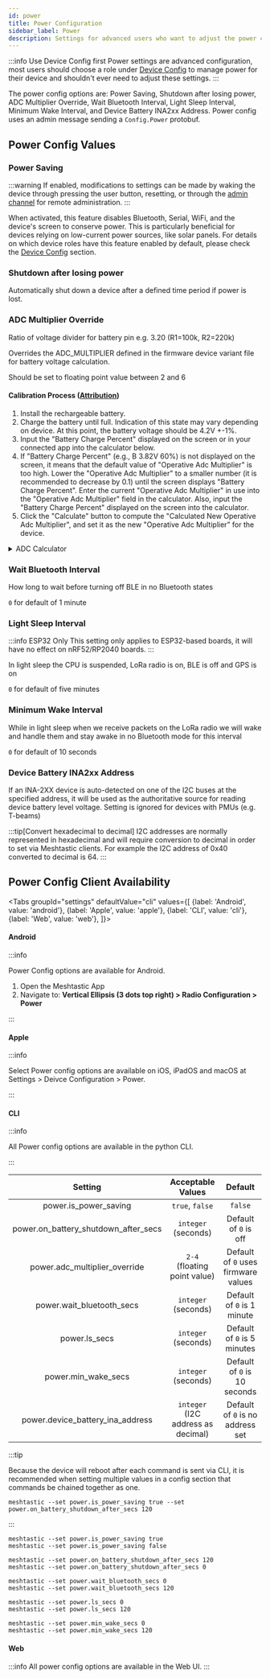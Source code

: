 ```yaml
---
id: power
title: Power Configuration
sidebar_label: Power
description: Settings for advanced users who want to adjust the power configuration on their Meshtastic device.
---
```



:::info Use Device Config first
Power settings are advanced configuration, most users should choose a role under [Device Config](/docs/configuration/radio/device) to manage power for their device and shouldn't ever need to adjust these settings.
:::

The power config options are: Power Saving, Shutdown after losing power, ADC Multiplier Override, Wait Bluetooth Interval, Light Sleep Interval, Minimum Wake Interval, and Device Battery INA2xx Address. Power config uses an admin message sending a `Config.Power` protobuf.

## Power Config Values

### Power Saving

:::warning
If enabled, modifications to settings can be made by waking the device through pressing the user button, resetting, or through the [admin channel](/docs/configuration/remote-admin/) for remote administration.
:::

When activated, this feature disables Bluetooth, Serial, WiFi, and the device's screen to conserve power. This is particularly beneficial for devices relying on low-current power sources, like solar panels. For details on which device roles have this feature enabled by default, please check the [Device Config](/docs/configuration/radio/device) section.

### Shutdown after losing power

Automatically shut down a device after a defined time period if power is lost.

### ADC Multiplier Override

Ratio of voltage divider for battery pin e.g. 3.20 (R1=100k, R2=220k)

Overrides the ADC_MULTIPLIER defined in the firmware device variant file for battery voltage calculation.

Should be set to floating point value between 2 and 6

#### Calibration Process ([Attribution](https://wiki.uniteng.com/en/meshtastic/nano-g1-explorer#calibration-process))

1. Install the rechargeable battery.
2. Charge the battery until full. Indication of this state may vary depending on device. At this point, the battery voltage should be 4.2V +-1%.
3. Input the "Battery Charge Percent" displayed on the screen or in your connected app into the calculator below.
4. If "Battery Charge Percent" (e.g., B 3.82V 60%) is not displayed on the screen, it means that the default value of "Operative Adc Multiplier" is too high. Lower the "Operative Adc Multiplier" to a smaller number (it is recommended to decrease by 0.1) until the screen displays "Battery Charge Percent". Enter the current "Operative Adc Multiplier" in use into the "Operative Adc Multiplier" field in the calculator. Also, input the "Battery Charge Percent" displayed on the screen into the calculator.
5. Click the "Calculate" button to compute the "Calculated New Operative Adc Multiplier", and set it as the new "Operative Adc Multiplier" for the device.

<div class="no-print">
  <details>
    <summary>ADC Calculator</summary>
    <div>
      <Admonition type="info">
        <p>This calibration method only maps 4.2V to Battery Charge Percent 100%, and does not address the potential non-linearities of the ADC.</p>
      </Admonition>
      <table>
        <tr>
          <td> Battery Charge Percent: </td>
          <td>
            <input type="text" id="batteryChargePercent" defaultValue="65" />
          </td>
        </tr>
        <tr>
          <td>Current Adc Multiplier: </td>
          <td>
            <input type="text" id="operativeAdcMultiplier" defaultValue="2" />
          </td>
        </tr>
        <tr>
          <td>Calculated New Operative Adc Multiplier: </td>
          <td>
            <input
              type="text"
              id="newOperativeAdcMultiplier"
              value="2"
              disabled="disabled"
            />
          </td>
        </tr>
        <tr>
          <td></td>
          <td>
            <button
              className="button button--outline  button--lg cta--button"
              onClick={calculateADC}
            >
              Calculate
            </button>
          </td>
        </tr>
      </table>
      Default values for ADC Multipliers are:

      |  Device   | Default ADC Multiplier |
      | :-------: | :--------------------: |
      | chatter2 | 5.0 |
      | diy | 1.85 |
      | esp32-s3-pico | 3.1 |
      | heltec_v1 & heltec_v2 | 3.2 |
      | heltec_v3 & heltec_wsl_v3 | 4.9 |
      | heltec_wireless_paper | 2 |
      | heltec_wireless_tracker 1.0/1.1 | 4.9 |
      | lora_isp4520 | 1.436 |
      | m5stack_coreink | 5 |
      | nano-g1-explorer | 2 |
      | nano-g2-ultra | 2 |
      | picomputer-s3 | 3.1 |
      | rak4631 | 1.73 |
      | rpipico | 3.1 |
      | rpipicow | 3.1 |
      | station-g1 | 6.45 |
      | station-g2 | 4 |
      | tlora_v2_1_16 | 2 |
      | tlora_v2_1_18 | 2.11 |
      | tlora_t3s3_v1 | 2.11 |
      | t-deck | 2.11 |
      | t-echo | 2 |

    </div>
  </details>
</div>

### Wait Bluetooth Interval

How long to wait before turning off BLE in no Bluetooth states

`0` for default of 1 minute

### Light Sleep Interval

:::info ESP32 Only
This setting only applies to ESP32-based boards, it will have no effect on nRF52/RP2040 boards.
:::

In light sleep the CPU is suspended, LoRa radio is on, BLE is off and GPS is on

`0` for default of five minutes

### Minimum Wake Interval

While in light sleep when we receive packets on the LoRa radio we will wake and handle them and stay awake in no Bluetooth mode for this interval

`0` for default of 10 seconds

### Device Battery INA2xx Address

If an INA-2XX device is auto-detected on one of the I2C buses at the specified address, it will be used as the authoritative source for reading device battery level voltage. Setting is ignored for devices with PMUs (e.g. T-beams)

:::tip[Convert hexadecimal to decimal]
I2C addresses are normally represented in hexadecimal and will require conversion to decimal in order to set via Meshtastic clients. For example the I2C address of 0x40 converted to decimal is 64.
:::

## Power Config Client Availability

<Tabs
groupId="settings"
defaultValue="cli"
values={[
{label: 'Android', value: 'android'},
{label: 'Apple', value: 'apple'},
{label: 'CLI', value: 'cli'},
{label: 'Web', value: 'web'},
]}>
<TabItem value="android">

#### Android

:::info

Power Config options are available for Android.

1. Open the Meshtastic App
2. Navigate to: **Vertical Ellipsis (3 dots top right) > Radio Configuration > Power**

:::

</TabItem>
<TabItem value="apple">

#### Apple

:::info

Select Power config options are available on iOS, iPadOS and macOS at Settings > Deivce Configuration > Power.

:::

</TabItem>
<TabItem value="cli">

#### CLI

:::info

All Power config options are available in the python CLI.

:::

|               Setting                |         Acceptable Values          |               Default               |
| :----------------------------------: | :--------------------------------: | :---------------------------------: |
|        power.is_power_saving         |          `true`, `false`           |               `false`               |
| power.on_battery_shutdown_after_secs |        `integer` (seconds)         |        Default of `0` is off        |
|    power.adc_multiplier_override     |    `2-4` (floating point value)    | Default of `0` uses firmware values |
|      power.wait_bluetooth_secs       |        `integer` (seconds)         |     Default of `0` is 1 minute      |
|            power.ls_secs             |        `integer` (seconds)         |     Default of `0` is 5 minutes     |
|         power.min_wake_secs          |        `integer` (seconds)         |    Default of `0` is 10 seconds     |
|   power.device_battery_ina_address   | `integer` (I2C address as decimal) |  Default of `0` is no address set   |

:::tip

Because the device will reboot after each command is sent via CLI, it is recommended when setting multiple values in a config section that commands be chained together as one.

```shell title="Example:"
meshtastic --set power.is_power_saving true --set power.on_battery_shutdown_after_secs 120
```

:::

```shell title="Enable / Disable Power Saving"
meshtastic --set power.is_power_saving true
meshtastic --set power.is_power_saving false
```

```shell title="Enable / Disable Shutdown after losing power"
meshtastic --set power.on_battery_shutdown_after_secs 120
meshtastic --set power.on_battery_shutdown_after_secs 0
```

```shell title="Set  Wait Bluetooth Interval  (Default of 0 is 60 seconds)"
meshtastic --set power.wait_bluetooth_secs 0
meshtastic --set power.wait_bluetooth_secs 120
```

```shell title="Set Light Sleep to default (Default of 0 is 5 minutes)"
meshtastic --set power.ls_secs 0
meshtastic --set power.ls_secs 120
```

```shell title="Set Minimum Wake Interval (Default of 0 is 10 seconds)"
meshtastic --set power.min_wake_secs 0
meshtastic --set power.min_wake_secs 120
```

</TabItem>
<TabItem value="web">

#### Web

:::info
All power config options are available in the Web UI.
:::

</TabItem>
</Tabs>
